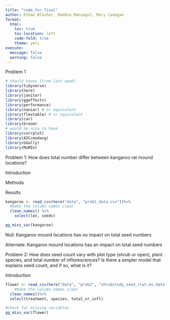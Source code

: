 ```yaml
---
title: "code_for_final"
author: Ethan Blacher, Maddie Manzagol, Mary Cadogan
format: 
  html:
    toc: true
    toc-location: left
    code-fold: true
    theme: yeti 
execute:
  message: false
  warning: false
---
```


Problem 1

```r
# should haves (from last week)
library(tidyverse)
library(here)
library(janitor)
library(ggeffects)
library(performance)
library(naniar) # or equivalent
library(flextable) # or equivalent
library(car)
library(broom)
# would be nice to have
library(corrplot)
library(AICcmodavg)
library(GGally)
library(MuMIn)
```

Problem 1: How does total number differ between kangaroo rat mound locations?

Introduction

Methods

Results

```r
kangaroo <- read_csv(here("data", "prob1_data.csv"))%>% 
  #make the column names clear
  clean_names() %>%
    select(loc, seeds)
```

```r
gg_miss_var(kangaroo)
```

Null: Kangaroo mound locations has no impact on total seed numbers

Alternate: Kangaroo mound locations has an impact on total seed numbers



Problem 2: How does seed count vary with plot type (shrub or open), plant species, and total number of inflorescences? Is there a simpler model that explains seed count, and if so, what is it?

Introduction




```r
flower <- read_csv(here("data", "prob2", "shrubstudy_seed_ctwt.ms.data.csv"))%>%
    #make the column names clear
  clean_names()%>%
  select(treatment, species, total_nr_infl)
```

```r
#check for missing variables
gg_miss_var(flower)
```

```r

```

